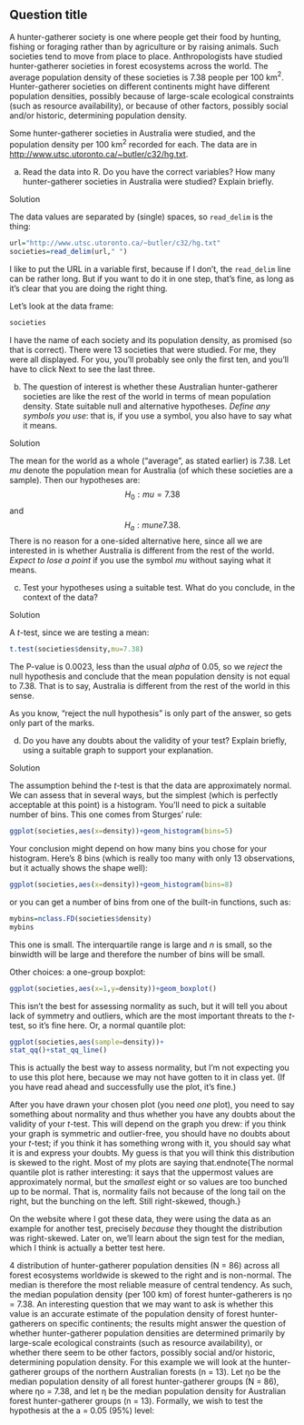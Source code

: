 
## Question title

 A hunter-gatherer society is one where people get their food
by hunting, fishing or foraging rather than by agriculture or by
raising animals. Such societies tend to move from place to place.
Anthropologists have studied hunter-gatherer societies in forest
ecosystems across the world. The average population density of these
societies is 7.38 people per 100 km$^2$. Hunter-gatherer societies on
different continents might have different population densities,
possibly because of large-scale ecological constraints (such as
resource availability), or because of other factors, possibly social
and/or historic, determining population density.

Some hunter-gatherer societies in Australia were studied, and the
population density per 100 km$^2$ recorded for each. The data are in
[http://www.utsc.utoronto.ca/~butler/c32/hg.txt](http://www.utsc.utoronto.ca/~butler/c32/hg.txt). 



(a) Read the data into R. Do you have the correct variables?
How many hunter-gatherer societies in Australia were studied?
Explain briefly.


Solution


The data values are separated by (single) spaces, so `read_delim`
is the thing:
```r
url="http://www.utsc.utoronto.ca/~butler/c32/hg.txt"
societies=read_delim(url," ")
```     

I like to put the URL in a variable first, because if I don't, the
`read_delim` line can be rather long. But if you want to do it
in one step, that's fine, as long as it's clear that you are doing the
right thing.

Let's look at the data frame:

```r
societies
``` 

I have the name of each society and its population density, as
promised (so that is correct). There were 13 societies that were
studied. For me, they were all displayed. For you, you'll probably see only the first ten, and you'll have to click Next to see the last three.
    


(b) The question of interest is whether these Australian
hunter-gatherer societies are like the rest of the world in terms of mean
population density. State suitable null and alternative
hypotheses. *Define any symbols you use*: that is, if you use a
symbol, you also have to say what it means. 


Solution


The mean for the world as a whole ("average", as stated earlier)
is 7.38. Let $mu$ denote the population mean for Australia (of
which these societies are a sample). Then our hypotheses are:
$$ H_0: mu=7.38$$
and
$$ H_a: mu ne 7.38.$$
There is no reason for a one-sided alternative here, since all we
are interested in is whether Australia is different from the rest
of the world.
*Expect to lose a point* if you use the symbol $mu$ without
saying what it means.



(c) Test your hypotheses using a suitable test. What do you
conclude, in the context of the data?


Solution


A $t$-test, since we are testing a mean:
```r
t.test(societies$density,mu=7.38)
```     

The P-value is 0.0023, less than the usual $alpha$ of 0.05, so we
*reject* the null hypothesis and conclude that the mean
population density is not equal to 7.38. That is to say, Australia is
different from the rest of the world in this sense.

As you know, "reject the null hypothesis" is only part of the
answer, so gets only part of the marks.
    


(d) Do you have any doubts about the validity of your test?
Explain briefly, using a suitable graph to support your
explanation. 


Solution


The assumption behind the $t$-test is that the data are
approximately normal. We can assess that in several ways, but the
simplest (which is perfectly acceptable at this point) is a
histogram. You'll need to pick a suitable number of bins. This one
comes from Sturges' rule:
```r
ggplot(societies,aes(x=density))+geom_histogram(bins=5)
```     
Your conclusion might depend on how many bins you chose for your
histogram. Here's 8 bins (which is really too many with only 13
observations, but it actually shows the shape well): 

```r
ggplot(societies,aes(x=density))+geom_histogram(bins=8)
``` 

or you can get a number of bins from one of the built-in functions,
such as:

```r
mybins=nclass.FD(societies$density)
mybins
``` 

This one is small. The interquartile range is large and $n$ is small,
so the binwidth will be large and therefore the number of bins will be
small. 

Other choices: a one-group boxplot:

```r
ggplot(societies,aes(x=1,y=density))+geom_boxplot()
``` 

This isn't the best for assessing normality as such, but it will tell
you about lack of symmetry and outliers, which are the most important
threats to the $t$-test, so it's fine here. Or, a normal quantile plot:

```r
ggplot(societies,aes(sample=density))+
stat_qq()+stat_qq_line()
``` 

This is actually the best way to assess normality, but I'm not
expecting you to use this plot here, because we may not have gotten to
it in class yet. (If you have read ahead and successfully use the
plot, it's fine.)

After you have drawn your chosen plot (you need *one* plot), you
need to say something about normality and thus whether you have any
doubts about the validity of your $t$-test. This will depend on the
graph you drew: if you think your graph is symmetric and outlier-free,
you should have no doubts about your $t$-test; if you think it has
something wrong with it, you should say what it is and express your
doubts. My guess is that you will think this distribution is skewed to
the right. Most of my plots are saying that.endnote{The normal
quantile plot is rather interesting: it says that the uppermost
values are approximately normal, but the *smallest* eight or so
values are too bunched up to be normal. That is, normality fails not
because of the long tail on the right, but the bunching on the
left. Still right-skewed, though.}

On the website where I got these data, they were using the data as
an example for another test, precisely *because* they thought the
distribution was right-skewed. Later on, we'll learn about the sign
test for the median, which I think is actually a better test here.
 
 4 distribution of hunter-gatherer population densities (N = 86)
 across all forest ecosystems worldwide is skewed to the right and is
 non-normal. The median is therefore the most reliable measure of
 central tendency. As such, the median population density (per 100 km)
 of forest hunter-gatherers is ηo = 7.38. An interesting question that
 we may want to ask is whether this value is an accurate estimate of
 the population density of forest hunter-gatherers on specific
 continents; the results might answer the question of whether
 hunter-gatherer population densities are determined primarily by
 large-scale ecological constraints (such as resource availability), or
 whether there seem to be other factors, possibly social and/or
 historic, determining population density. For this example we will
 look at the hunter-gatherer groups of the northern Australian forests
 (n = 13).  Let ηo be the median population density of all forest
 hunter-gatherer groups (N = 86), where ηo = 7.38, and let η be the
 median population density for Australian forest hunter-gatherer groups
 (n = 13).  Formally, we wish to test the hypothesis at the a = 0.05
 (95%) level:

